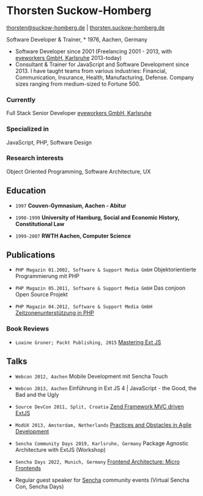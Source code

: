 
# Thorsten Suckow-Homberg
[thorsten@suckow-homberg.de](mailto:thorsten@suckow-homberg.de) | [thorsten.suckow-homberg.de](https://thorsten.suckow-homberg.de)

Software Developer & Trainer, \* 1976, Aachen, Germany

 - Software Developer since 2001 (Freelancing 2001 - 2013, with [eyeworkers GmbH, Karlsruhe](https://eyeworkers.de) 2013-today)
 - Consultant & Trainer for JavaScript and Software Development since 2013. I have taught teams from various industries: Financial, Communication, Insurance, Health, Manufacturing, Defense. Company sizes ranging from medium-sized to Fortune 500.

### Currently

Full Stack Senior Developer [eyeworkers GmbH, Karlsruhe](https://eyeworkers.de)

### Specialized in

JavaScript, PHP, Software Design

### Research interests

Object Oriented Programming, Software Architecture, UX

## Education

 - `1997` __Couven-Gymnasium, Aachen - Abitur__

 - `1998-1999` __University of Hamburg, Social and Economic History, Constitutional Law__

 - `1999-2007` __RWTH Aachen, Computer Science__


## Publications

 - `PHP Magazin 01.2002, Software & Support Media GmbH` Objektorientierte Programmierung mit PHP

 - `PHP Magazin 05.2011, Software & Support Media GmbH` Das conjoon Open Source Projekt

 - `PHP Magazin 04.2012, Software & Support Media GmbH` [Zeitzonenunterstützung in PHP](https://entwickler.de/php/mittag-in-san-francisco-abend-in-london)

### Book Reviews

 - `Loaine Groner; Packt Publishing, 2015` [Mastering Ext JS](https://www.packtpub.com/product/mastering-ext-js/9781782164005)

## Talks

 - `Webcon 2012, Aachen` Mobile Development mit Sencha Touch

 - `Webcon 2013, Aachen` Einführung in Ext JS 4 | JavaScript - the Good, the Bad and the Ugly

 - `Source DevCon 2011, Split, Croatia` [Zend Framework MVC driven ExtJS](https://www.slideshare.net/ThorstenSuckow/zend-framework-mvc-driven-extjs)

 - `ModUX 2013, Amsterdam, Netherlands` [Practices and Obstacles in Agile Development](https://www.slideshare.net/ThorstenSuckow/practices-and-obstacles-in-agile-development)

 - `Sencha Community Days 2019, Karlsruhe, Germany` Package Agnostic Architecture with ExtJS (Workshop)

 - `Sencha Days 2022, Munich, Germany` [Frontend Architecture: Micro Frontends](https://speakerdeck.com/thorstensuckow/frontend-architecture-micro-frontends)

 - Regular guest speaker for [Sencha](https://sencha.com) community events (Virtual Sencha Con, Sencha Days)
